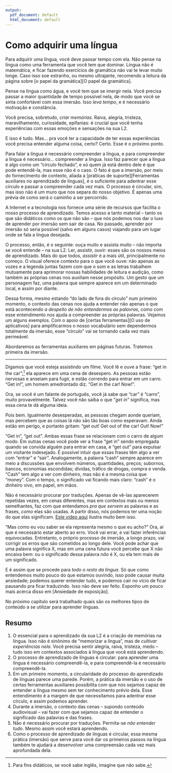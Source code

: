 ```yaml
---
output:
  pdf_document: default
  html_document: default
---
```


# Como adquirir uma língua

Para adquirir uma língua, você deve passar tempo com ela. Não pense na língua como uma ferramenta que você tem que dominar. Língua não é matemática, e ficar fazendo exercícios de gramática não vai te levar muito longe. Caso isso soe estranho, ou mesmo ultrajante, recomendo a leitura da página sobre [o papel da gramática][O papel da gramática].

Pense na língua como água, e você tem que se imergir nela. Você precisa passar a maior quantidade de tempo possível nela, de modo que você se sinta confortável com essa imersão. Isso *leva tempo*, e é necessário motivação e constância.

Você precisa, sobretudo, *criar memórias*. Raiva, alegria, tristeza, maravilhamento, curiosidade, epifanias: é crucial que você tenha experiências com essas emoções e sensações na sua L2.

E isso é tudo. Mas... pra você ter a capacidade de ter essas experiências você precisa entender alguma coisa, certo? Certo. Esse é o próximo ponto.

Para falar a língua é necessário compreender a língua, e para compreender a língua é necessário... compreender a língua. Isso faz parecer que a língua é algo como um "círculo fechado", e só quem já está dentro dele é que pode entendê-la, mas esse não é o caso. O fato é que a imersão, por meio do fornecimento de contexto, aliada a [práticas de suporte][Ferramentas auxiliares no aprendizado de línguas], é o suficiente para adentrar esse círculo e passar a compreender cada vez mais. O processo é circular, sim, mas isso não é um muro que nos separa do nosso objetivo. É apenas uma prévia de como será o caminho a ser percorrido.

A Internet e a tecnologia nos fornece uma série de recursos que facilita o nosso processo de aprendizado. Temos acesso a tanto material -- tanto os que são didáticos como os que não são -- que nós podemos nos dar o luxo de aprender por imersão sem sair de casa. No passado, aprender por imersão só seria possível (salvo em alguns casos) viajando para um lugar onde se fala a língua desejada.

O processo, então, é o seguinte: ouça muito e assista muito -- não importa se você entende -- na sua L2. Ler, assistir, ouvir: esses são os nossos meios de aprendizado. Mais do que todos, *assistir* é a mais útil, principalmente no começo. O visual oferece contexto para o que você ouve: não apenas as vozes e a legenda juntas fazem com que o som e as letras trabalhem mutuamente para aprimorar nossas habilidades de leitura e audição, como também as próprias cenas nos auxiliam nesse propósito. Um gesto que um personagem faz, uma palavra que sempre aparece em um determinado local, e assim por diante.

Dessa forma, mesmo estando "do lado de fora do círculo" num primeiro momento, o contexto das cenas nos ajuda a entender não apenas o que está acontecendo *a despeito de não entendermos as palavras*, como com esse entendimento nos ajuda a compreender as próprias palavras. Vejamos um alguns exemplos. Com o apoio de [certas ferramentas][O uso de aplicativos] para amplificarmos o nosso vocabulário sem dependermos totalmente da imersão, esse "círculo" vai se tornando cada vez mais permeável.

Abordaremos as ferramentas auxiliares em páginas futuras. Tratemos primeira da imersão.

------------------------------------------------------------------------

Digamos que você esteja assistindo um filme. Você lê e ouve a frase: "get in the car";[^03-o-papel-da-imersao-1] ela aparece em uma cena de desespero. As pessoas estão nervosas e anseiam para fugir, e estão correndo para entrar em um carro. "Get in!", um homem amedrontado diz. "Get in the car! Now!".

[^03-o-papel-da-imersao-1]: Para fins didáticos, se você sabe inglês, imagine que não sabe.

Ora, se você é um falante de português, você já sabe que "car" é "carro", muito provavelmente. Talvez você não saiba o que "*get in*" significa, mas essa cena te dá alguma ideia.

Pois bem. Igualmente desesperadas, as pessoas chegam aonde queriam, mas percebem que as coisas lá não são tão boas como esperavam. Ainda estão em perigo, e portanto gritam: "get out! Get out of the car! Out! Now!"

"Get in", "get out". Ambas essas frase se relacionam com o carro de algum modo. Em outras cenas você pode ver a frase "get in" sendo empregada quando se convida alguém para entrar em casa, e "get out" para expulsar um visitante indesejado. É possível intuir que essas frases têm algo a ver com "entrar" e "sair". Analogamente, a palavra "cash" sempre aparece em meio a discussões que envolvem números, quantidades, preços; subornos, bancos, economias escondidas; dívidas, tráfico de drogas, compra e venda. "Cash" tem algo a ver com dinheiro, mas não é a mesma coisa que "money". Com o tempo, o significado vai ficando mais claro: "cash" é o dinheiro vivo, em papel, em mãos.

Não é necessário procurar por traduções. Apenas de vê-las aparecerem repetidas vezes, em cenas diferentes, mas em contextos mais ou menos semelhantes, faz com que entendamos *pra que servem* as palavras e as frases, *como* elas são usadas. A partir disso, nós podemos ter uma noção do que elas significam. [Este vídeo aqui](https://youtu.be/J_EQDtpYSNM) ilustra muito bem isso.

"Mas como eu vou saber se ela representa mesmo o que eu acho?" Ora, aí que é necessário estar aberto ao erro. Você vai errar, e vai fazer inferências equivocadas. Entretanto, o próprio processo de imersão, a longo prazo, vai corrigir os erros que são cometidos ao longo dele. Você pode achar que uma palavra significa X, mas em uma cena futura você percebe que X não encaixa bem: ou o significado dessa palavra *não* é X, ou ela tem mais de um significado.

E é assim que se procede para *todo o resto da língua*. Só que como entendemos muito pouco do que estamos ouvindo, isso pode causar muita ansiedade; podemos querer entender tudo, e podemos cair no vício de ficar pausando pra ficar traduzindo. Isso não deve ser feito. Exponho um pouco mais acerca disso em [Ansiedade de exposição].

No próximo capítulo será trabalhado quais são os melhores tipos de conteúdo a se utilizar para aprender línguas.

## Resumo

1.  O essencial para o aprendizado da sua L2 é a criação de memórias na língua. Isso não é sinônimo de "memorizar a língua", mas de *cultivar experiências nela*. Você precisa sentir alegria, raiva, tristeza, medo -- tudo isso em contextos associados à língua que você está aprendendo.
2.  O processo de aprendizado de línguas é circular: para aprender uma língua é necessário compreendê-la, e para compreendê-la é necessário compreendê-la.
3.  Em um primeiro momento, a circularidade do processo do aprendizado de línguas parece uma parede. Porém, a prática da imersão e o uso de certas ferramentas auxiliares possibilita com que nós sejamos capaz de entender a língua mesmo sem ter conhecimento prévio dela. Esse entendimento é a margem de que necessitamos para adentrar esse círculo, e assim podemos aprender.
4.  Durante a imersão, o contexto das cenas -- supondo conteúdo audiovisual -- vai fazer com que sejamos capaz de entender o significado das palavras e das frases.
5.  Não é necessário procurar por traduções. Permita-se *não entender tudo*. Mesmo assim você estará aprendendo.
6.  Como o processo de aprendizado de línguas é circular, essa mesma prática (imersão) que serve para você dar os primeiros passos na língua também te ajudará a desenvolver uma compreensão cada vez mais aprofundada dela.
